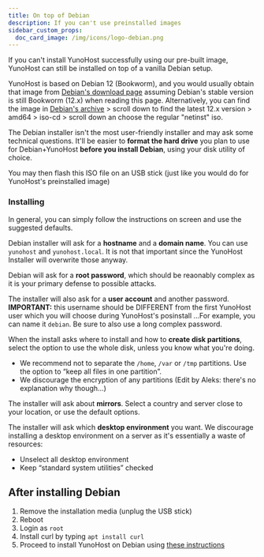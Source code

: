 ```yaml
---
title: On top of Debian
description: If you can't use preinstalled images
sidebar_custom_props:
  doc_card_image: /img/icons/logo-debian.png
---
```


If you can't install YunoHost successfully using our pre-built image, YunoHost can still be installed on top of a vanilla Debian setup.

YunoHost is based on Debian 12 (Bookworm), and you would usually obtain that image from [Debian's download page](https://www.debian.org/download.html) assuming Debian's stable version is still Bookworm (12.x) when reading this page. Alternatively, you can find the image in [Debian's archive](https://cdimage.debian.org/mirror/cdimage/archive/) > scroll down to find the latest 12.x version > amd64 > iso-cd > scroll down an choose the regular "netinst" iso.

The Debian installer isn't the most user-friendly installer and may ask some technical questions. It'll be easier to **format the hard drive** you plan to use for Debian+YunoHost **before you install Debian**, using your disk utility of choice.

You may then flash this ISO file on an USB stick (just like you would do for YunoHost's preinstalled image)

### Installing

In general, you can simply follow the instructions on screen and use the suggested defaults.

Debian installer will ask for a **hostname** and a **domain name**. You can use `yunohost` and `yunohost.local`. It is not that important since the YunoHost Installer will overwrite those anyway.

Debian will ask for a **root password**, which should be reaonably complex as it is your primary defense to possible attacks.

The installer will also ask for a **user account** and another password. **IMPORTANT:** this username should be DIFFERENT from the first YunoHost user which you will choose during YunoHost's posinstall ...For example, you can name it `debian`. Be sure to also use a long complex password.

When the install asks where to install and how to **create disk partitions**, select the option to use the whole disk, unless you know what you're doing.

- We recommend not to separate the `/home`, `/var` or `/tmp` partitions. Use the option to “keep all files in one partition”.
- We discourage the encryption of any partitions (Edit by Aleks: there's no explanation why though...)

The installer will ask about **mirrors**. Select a country and server close to your location, or use the default options.

The installer will ask which **desktop environment** you want. We discourage installing a desktop environment on a server as it's essentially a waste of resources:

- Unselect all desktop environment
- Keep “standard system utilities” checked

## After installing Debian

1. Remove the installation media (unplug the USB stick)
2. Reboot
3. Login as `root`
4. Install curl by typing `apt install curl`
5. Proceed to install YunoHost on Debian using [these instructions](https://yunohost.org/en/admin/install/hardware:vps_debian)

